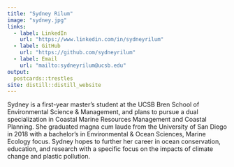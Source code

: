 ```yaml
---
title: "Sydney Rilum"
image: "sydney.jpg"
links:
  - label: LinkedIn
    url: "https://www.linkedin.com/in/sydneyrilum"
  - label: GitHub
    url: "https://github.com/sydneyrilum"
  - label: Email
    url: "mailto:sydneyrilum@ucsb.edu"
output: 
  postcards::trestles
site: distill::distill_website
---
```


Sydney is a first-year master’s student at the UCSB Bren School of Environmental Science & Management, and plans to pursue a dual specialization in Coastal Marine Resources Management and Coastal Planning. She graduated magna cum laude from the University of San Diego in 2018 with a bachelor’s in Environmental & Ocean Sciences, Marine Ecology focus. Sydney hopes to further her career in ocean conservation, education, and research with a specific focus on the impacts of climate change and plastic pollution. 
